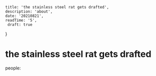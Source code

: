 
    title: 'the stainless steel rat gets drafted',
    description: 'about',
    date: '20210821',
    readTime: '5',
	 draft: true
}


# the stainless steel rat gets drafted

people:
